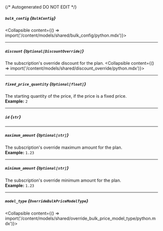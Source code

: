 {/* Autogenerated DO NOT EDIT  */}

##### `bulk_config` *{`BulkConfig`}*
<Collapsible content={() => import('/content/models/shared/bulk_config/python.mdx')}>
</Collapsible>

---
##### `discount` *{`Optional[DiscountOverride]`}*
The subscription's override discount for the plan.
<Collapsible content={() => import('/content/models/shared/discount_override/python.mdx')}>
</Collapsible>

---
##### `fixed_price_quantity` *{`Optional[float]`}*
The starting quantity of the price, if the price is a fixed price.
<br/>
**Example:** `2`

---
##### `id` *{`str`}*

---
##### `maximum_amount` *{`Optional[str]`}*
The subscription's override maximum amount for the plan.
<br/>
**Example:** `1.23`

---
##### `minimum_amount` *{`Optional[str]`}*
The subscription's override minimum amount for the plan.
<br/>
**Example:** `1.23`

---
##### `model_type` *{`OverrideBulkPriceModelType`}*
<Collapsible content={() => import('/content/models/shared/override_bulk_price_model_type/python.mdx')}>
</Collapsible>

